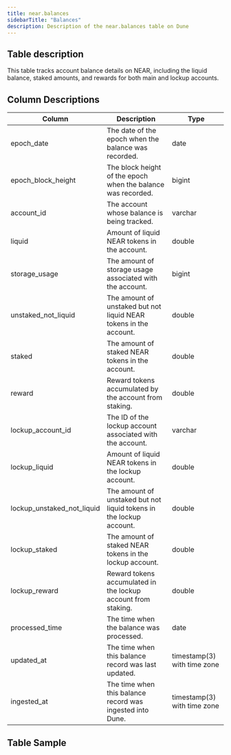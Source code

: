 ```yaml
---
title: near.balances
sidebarTitle: "Balances"
description: Description of the near.balances table on Dune
---
```


## Table description
This table tracks account balance details on NEAR, including the liquid balance, staked amounts, and rewards for both main and lockup accounts.

## Column Descriptions

| Column                     | Description                                                              | Type                              |
| -------------------------- | ------------------------------------------------------------------------ | --------------------------------- |
| epoch_date                 | The date of the epoch when the balance was recorded.                     | date                              |
| epoch_block_height         | The block height of the epoch when the balance was recorded.              | bigint                            |
| account_id                 | The account whose balance is being tracked.                              | varchar                           |
| liquid                     | Amount of liquid NEAR tokens in the account.                             | double                            |
| storage_usage              | The amount of storage usage associated with the account.                 | bigint                            |
| unstaked_not_liquid        | The amount of unstaked but not liquid NEAR tokens in the account.        | double                            |
| staked                     | The amount of staked NEAR tokens in the account.                         | double                            |
| reward                     | Reward tokens accumulated by the account from staking.                   | double                            |
| lockup_account_id          | The ID of the lockup account associated with the account.                | varchar                           |
| lockup_liquid              | Amount of liquid NEAR tokens in the lockup account.                      | double                            |
| lockup_unstaked_not_liquid | The amount of unstaked but not liquid tokens in the lockup account.      | double                            |
| lockup_staked              | The amount of staked NEAR tokens in the lockup account.                  | double                            |
| lockup_reward              | Reward tokens accumulated in the lockup account from staking.            | double                            |
| processed_time             | The time when the balance was processed.                                 | date                              |
| updated_at                 | The time when this balance record was last updated.                      | timestamp(3) with time zone       |
| ingested_at                | The time when this balance record was ingested into Dune.                | timestamp(3) with time zone       |


## Table Sample


<TableSample tableSchema="near" tableName="balances" />
